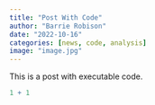 ```yaml
---
title: "Post With Code"
author: "Barrie Robison"
date: "2022-10-16"
categories: [news, code, analysis]
image: "image.jpg"
---
```


This is a post with executable code.

```r
1 + 1
```
